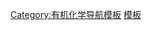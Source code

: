 {{navbox
| name = 天然酚
| title = [[天然酚]]
|listclass = hlist

| group1 = 分类
| list1 =
* [[类黄酮]]（C6-C3-C6）及[[异黄酮]]
* [[木脂素]]（(C6-C3)<sub>2</sub>）
* [[黄酮木脂素]]
* [[芪类]]（C6-C2-C6）
* [[二芳基庚酸类]]（C6-C7-C6）
* [[蒽醌类]]
* [[类查尔酮]]（C6-C3-C6）
* [[卡瓦内酯]]
* [[萘醌]]（C6-C4）
* [[苯丙素]]（C6-C3）
* [[类呫吨酮]]（C6-C1-C6）
* [[香豆素]]及[[异香豆素]]

| group2 = 参见
| list2 =
* [[多酚]]：[[鞣质]]（[[可水解鞣质]]，[[缩合鞣质]]，[[三酚鞣质]]）


|below =
}}<noinclude>
[[Category:有机化学导航模板]]
[[Category:天然酚| 模板]]
</noinclude>